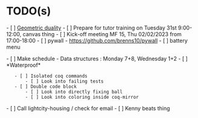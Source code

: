 = TODO(s) =
- [ ] [[GD/GDMain|Geometric duality]]
- [ ] Prepare for tutor training on Tuesday 31st 9:00-12:00, canvas thing
- [ ] Kick-off meeting MF 15, Thu 02/02/2023 from 17:00-18:00
- [ ] pywall - https://github.com/brenns10/pywall 
- [ ] battery menu

- [ ] Make schedule - Data structures : Monday 7+8, Wednesday 1+2
- [ ] *Waterproof*
    - [ ] Isolated coq commands
        - [ ] Look into failing tests
    - [ ] Double code block
        - [ ] Look into directly fixing ball
        - [ ] Look into coloring inside coq-mirror
 
- [ ] Call lightcity-housing / check for email
- [ ] Kenny beats thing

